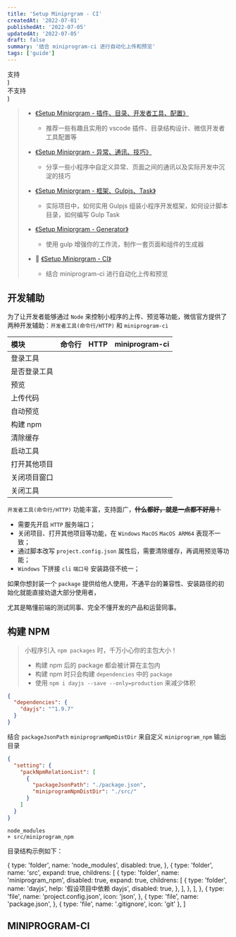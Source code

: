 ```yaml
---
title: 'Setup Miniprgram - CI'
createdAt: '2022-07-01'
publishedAt: '2022-07-05'
updatedAt: '2022-07-05'
draft: false
summary: '结合 miniprogram-ci 进行自动化上传和预览'
tags: ['guide']
---
```



  <div className="flex items-center justify-center font-mono text-green-700">
    <AiOutlineCheckCircle />
    <span>支持</span>
  </div>
)

  <div className="flex items-center justify-center font-mono text-red-500">
    <AiOutlineCloseCircle />
    <span>不支持</span>
  </div>
)

> - [《Setup Miniprgram - 插件、目录、开发者工具、配置》](/posts/setup-miniprogram/part-1)
>
>   - 推荐一些有趣且实用的 vscode 插件、目录结构设计、微信开发者工具配置等
>
> - [《Setup Miniprgram - 异常、通讯、技巧》](/posts/setup-miniprogram/part-2)
>
>   - 分享一些小程序中自定义异常、页面之间的通讯以及实际开发中沉淀的技巧
>
> - [《Setup Miniprgram - 框架、Gulpjs、Task》](/posts/setup-miniprogram/part-3)
>
>   - 实际项目中，如何实用 Gulpjs 组装小程序开发框架，如何设计脚本目录，如何编写 Gulp Task
>
> - [《Setup Miniprgram - Generator》](/posts/setup-miniprogram/part-4)
>
>   - 使用 gulp 增强你的工作流，制作一套页面和组件的生成器
>
> - :rainbow: [《Setup Miniprgram - CI》](/posts/setup-miniprogram/part-5)
>
>   - 结合 miniprogram-ci 进行自动化上传和预览

## 开发辅助

为了让开发者能够通过 `Node` 来控制小程序的上传、预览等功能，微信官方提供了两种开发辅助：`开发者工具(命令行/HTTP)` 和 `miniprogram-ci`

| 模块         |     命令行      |      HTTP       |   miniprogram-ci   |
| :----------- | :-------------: | :-------------: | :----------------: |
| 登录工具     | <SupportIcon /> | <SupportIcon /> | <NotSupportIcon /> |
| 是否登录工具 | <SupportIcon /> | <SupportIcon /> | <NotSupportIcon /> |
| 预览         | <SupportIcon /> | <SupportIcon /> |  <SupportIcon />   |
| 上传代码     | <SupportIcon /> | <SupportIcon /> |  <SupportIcon />   |
| 自动预览     | <SupportIcon /> | <SupportIcon /> | <NotSupportIcon /> |
| 构建 npm     | <SupportIcon /> | <SupportIcon /> |  <SupportIcon />   |
| 清除缓存     | <SupportIcon /> | <SupportIcon /> | <NotSupportIcon /> |
| 启动工具     | <SupportIcon /> | <SupportIcon /> | <NotSupportIcon /> |
| 打开其他项目 | <SupportIcon /> | <SupportIcon /> | <NotSupportIcon /> |
| 关闭项目窗口 | <SupportIcon /> | <SupportIcon /> | <NotSupportIcon /> |
| 关闭工具     | <SupportIcon /> | <SupportIcon /> | <NotSupportIcon /> |

`开发者工具(命令行/HTTP)` 功能丰富，支持面广，~~**什么都好，就是一点都不好用！**~~

- 需要先开启 `HTTP` 服务端口；
- 关闭项目、打开其他项目等功能，在 `Windows` `MacOS` `MacOS ARM64` 表现不一致；
- 通过脚本改写 `project.config.json` 属性后，需要清除缓存，再调用预览等功能；
- `Windows` 下拼接 `cli` `端口号` 安装路径不统一；

如果你想封装一个 `package` 提供给他人使用，不通平台的兼容性、安装路径的初始化就能直接劝退大部分使用者，

尤其是略懂前端的测试同事、完全不懂开发的产品和运营同事。

## 构建 NPM

> 小程序引入 `npm packages` 时，千万小心你的主包大小！
>
> - 构建 npm 后的 package 都会被计算在主包内
> - 构建 npm 时只会构建 `dependencies` 中的 `package`
> - 使用 `npm i dayjs --save --only=production` 来减少体积

```json:package.json
{
  "dependencies": {
    "dayjs": "^1.9.7"
  }
}
```

结合 `packageJsonPath` `miniprogramNpmDistDir` 来自定义 `miniprogram_npm` 输出目录

```json:project.config.json {5,6}
{
  "setting": {
    "packNpmRelationList": [
      {
        "packageJsonPath": "./package.json",
        "miniprogramNpmDistDir": "./src/"
      }
    ]
  }
}
```

```diff:.gitignore
node_modules
+ src/miniprogram_npm
```

目录结构示例如下：

<Tree data={structure} />

  {
    type: 'folder',
    name: 'node_modules',
    disabled: true,
  },
  {
    type: 'folder',
    name: 'src',
    expand: true,
    childrens: [
      {
        type: 'folder',
        name: 'miniprogram_npm',
        disabled: true,
        expand: true,
        childrens: [
          {
            type: 'folder',
            name: 'dayjs',
            help: '假设项目中依赖 dayjs',
            disabled: true,
          },
        ],
      },
    ],
  },
  {
    type: 'file',
    name: 'project.config.json',
    icon: 'json',
  },
  {
    type: 'file',
    name: 'package.json',
  },
    {
    type: 'file',
    name: '.gitignore',
    icon: 'git'
  },
]

## MINIPROGRAM-CI